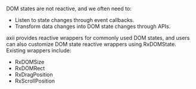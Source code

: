 DOM states are not reactive, and we often need to:

- Listen to state changes through event callbacks.
- Transform data changes into DOM state changes through APIs.

axii provides reactive wrappers for commonly used DOM states, and users can also customize DOM state reactive wrappers using RxDOMState.
Existing wrappers include:
- RxDOMSize
- RxDOMRect
- RxDragPosition
- RxScrollPosition
